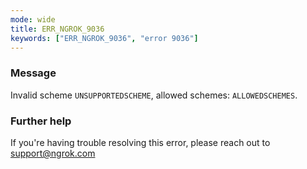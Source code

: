 ```yaml
---
mode: wide
title: ERR_NGROK_9036
keywords: ["ERR_NGROK_9036", "error 9036"]
---
```



### Message

Invalid scheme `UNSUPPORTEDSCHEME`, allowed schemes: `ALLOWEDSCHEMES`.

<ErrorDetails />

### Further help

If you're having trouble resolving this error, please reach out to [support@ngrok.com](mailto:support@ngrok.com?subject=Help%20with%20ERR_NGROK_9036)
